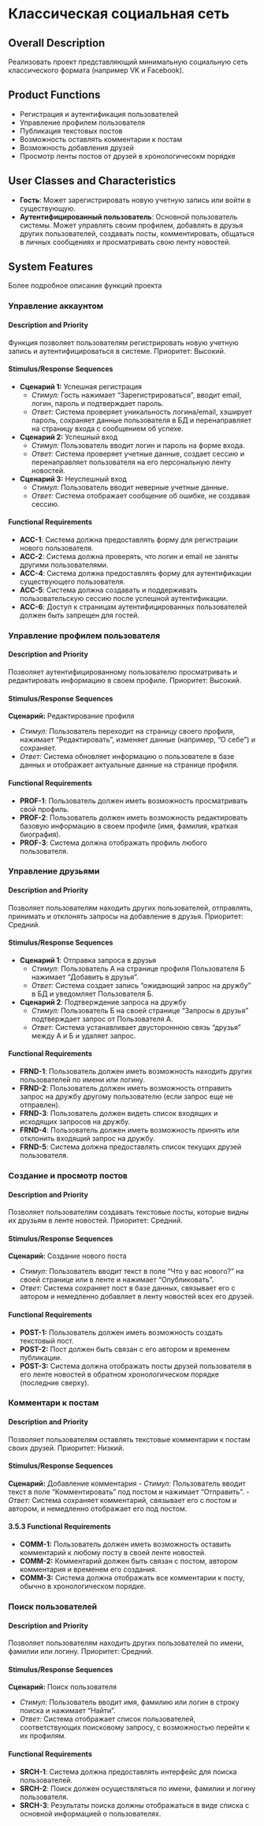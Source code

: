 # Классическая социальная сеть

## Overall Description

Реализовать проект представляющий минимальную социальную сеть классического формата (например VK и Facebook).

## Product Functions

-   Регистрация и аутентификация пользователей
-   Управление профилем пользователя
-   Публикация текстовых постов
-   Возможность оставлять комментарии к постам
-   Возможность добавления друзей
-   Просмотр ленты постов от друзей в хронологичесокм порядке


## User Classes and Characteristics

-   **Гость**: Может зарегистрировать новую учетную запись или войти в существующую.
-   **Аутентифицированный пользователь**: Основной пользователь системы. Может управлять своим профилем, добавлять в друзья других пользователей, создавать посты, комментировать, общаться в личных сообщениях и просматривать свою ленту новостей. 

## System Features

Более подробное описание функций проекта

### Управление аккаунтом

#### Description and Priority

Функция позволяет пользователям регистрировать новую учетную запись и аутентифицироваться в системе. Приоритет: Высокий.

#### Stimulus/Response Sequences

-   **Сценарий 1:** Успешная регистрация
    *   *Стимул:* Гость нажимает "Зарегистрироваться", вводит email, логин, пароль и подтверждает пароль.
    *   *Ответ:* Система проверяет уникальность логина/email, хэширует пароль, сохраняет данные пользователя в БД и перенаправляет на страницу входа с сообщением об успехе.
-   **Сценарий 2:** Успешный вход
    *   *Стимул:* Пользователь вводит логин и пароль на форме входа.
    *   *Ответ:* Система проверяет учетные данные, создает сессию и перенаправляет пользователя на его персональную ленту новостей.
-   **Сценарий 3:** Неуспешный вход
    *   *Стимул:* Пользователь вводит неверные учетные данные.
    *   *Ответ:* Система отображает сообщение об ошибке, не создавая сессию.

#### Functional Requirements
-   **ACC-1**: Система должна предоставлять форму для регистрации нового пользователя.
-   **ACC-2**: Система должна проверять, что логин и email не заняты другими пользователями.
-   **ACC-4**: Система должна предоставлять форму для аутентификации существующего пользователя.
-   **ACC-5**: Система должна создавать и поддерживать пользовательскую сессию после успешной аутентификации.
-   **ACC-6**: Доступ к страницам аутентифицированных пользователей должен быть запрещен для гостей.

### Управление профилем пользователя

#### Description and Priority

Позволяет аутентифицированному пользователю просматривать и редактировать информацию в своем профиле. Приоритет: Высокий.

#### Stimulus/Response Sequences

**Сценарий:** Редактирование профиля

-   *Стимул:* Пользователь переходит на страницу своего профиля, нажимает "Редактировать", изменяет данные (например, "О себе") и сохраняет.
-   *Ответ:* Система обновляет информацию о пользователе в базе данных и отображает актуальные данные на странице профиля.

#### Functional Requirements

-   **PROF-1**: Пользователь должен иметь возможность просматривать свой профиль.
-   **PROF-2**: Пользователь должен иметь возможность редактировать базовую информацию в своем профиле (имя, фамилия, краткая биография).
-   **PROF-3**: Система должна отображать профиль любого пользователя.

### Управление друзьями

#### Description and Priority

Позволяет пользователям находить других пользователей, отправлять, принимать и отклонять запросы на добавление в друзья. Приоритет: Средний.

#### Stimulus/Response Sequences

-   **Сценарий 1**: Отправка запроса в друзья
    *   *Стимул:* Пользователь А на странице профиля Пользователя Б нажимает "Добавить в друзья".
    *   *Ответ:* Система создает запись "ожидающий запрос на дружбу" в БД и уведомляет Пользователя Б.
-   **Сценарий 2**: Подтверждение запроса на дружбу
    *   *Стимул:* Пользователь Б на своей странице "Запросы в друзья" подтверждает запрос от Пользователя А.
    *   *Ответ:* Система устанавливает двустороннюю связь "друзья" между А и Б и удаляет запрос.

#### Functional Requirements

-   **FRND-1**: Пользователь должен иметь возможность находить других пользователей по имени или логину.
-   **FRND-2**: Пользователь должен иметь возможность отправить запрос на дружбу другому пользователю (если запрос еще не отправлен).
-   **FRND-3**: Пользователь должен видеть список входящих и исходящих запросов на дружбу.
-   **FRND-4**: Пользователь должен иметь возможность принять или отклонить входящий запрос на дружбу.
-   **FRND-5**: Система должна предоставлять список текущих друзей пользователя.

### Создание и просмотр постов

#### Description and Priority

Позволяет пользователям создавать текстовые посты, которые видны их друзьям в ленте новостей. Приоритет: Средний.

#### Stimulus/Response Sequences

**Сценарий:** Создание нового поста

-   *Стимул:* Пользователь вводит текст в поле "Что у вас нового?" на своей странице или в ленте и нажимает "Опубликовать".
-   *Ответ:* Система сохраняет пост в базе данных, связывает его с автором и немедленно добавляет в ленту новостей всех его друзей.

#### Functional Requirements

-   **POST-1:** Пользователь должен иметь возможность создать текстовый пост.
-   **POST-2:** Пост должен быть связан с его автором и временем публикации.
-   **POST-3:** Система должна отображать посты друзей пользователя в его ленте новостей в обратном хронологическом порядке (последние сверху).


### Комментари к постам

#### Description and Priority

Позволяет пользователям оставлять текстовые комментарии к постам своих друзей. Приоритет: Низкий.

#### Stimulus/Response Sequences

**Сценарий:** Добавление комментария
-   *Стимул:* Пользователь вводит текст в поле "Комментировать" под постом и нажимает "Отправить".
-   *Ответ:* Система сохраняет комментарий, связывает его с постом и автором, и немедленно отображает его под постом.

#### 3.5.3 Functional Requirements

-   **COMM-1:** Пользователь должен иметь возможность оставить комментарий к любому посту в своей ленте новостей.
-   **COMM-2:** Комментарий должен быть связан с постом, автором комментария и временем его создания.
-   **COMM-3:** Система должна отображать все комментарии к посту, обычно в хронологическом порядке.

### Поиск пользователей

#### Description and Priority

Позволяет пользователям находить других пользователей по имени, фамилии или логину. Приоритет: Средний.

#### Stimulus/Response Sequences

**Сценарий:** Поиск пользователя

-   *Стимул:* Пользователь вводит имя, фамилию или логин в строку поиска и нажимает "Найти".
-   *Ответ:* Система отображает список пользователей, соответствующих поисковому запросу, с возможностью перейти к их профилям.

#### Functional Requirements

-   **SRCH-1**: Система должна предоставлять интерфейс для поиска пользователей.
-   **SRCH-2**: Поиск должен осуществляться по имени, фамилии и логину пользователя.
-   **SRCH-3**: Результаты поиска должны отображаться в виде списка с основной информацией о пользователях.

